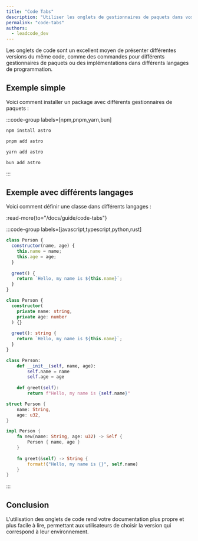 ```yaml
---
title: "Code Tabs"
description: "Utiliser les onglets de gestionnaires de paquets dans vos documentations"
permalink: "code-tabs"
authors:
  - leadcode_dev
---
```


Les onglets de code sont un excellent moyen de présenter différentes versions du même code, comme des commandes pour différents gestionnaires de paquets ou des implémentations dans différents langages de programmation.

## Exemple simple

Voici comment installer un package avec différents gestionnaires de paquets :

:::code-group labels=[npm,pnpm,yarn,bun]
```bash
npm install astro
```

```bash
pnpm add astro
```

```bash
yarn add astro
```

```bash
bun add astro
```
:::

## Exemple avec différents langages

Voici comment définir une classe dans différents langages :

:read-more{to="/docs/guide/code-tabs"}

:::code-group labels=[javascript,typescript,python,rust]
```javascript
class Person {
  constructor(name, age) {
    this.name = name;
    this.age = age;
  }
  
  greet() {
    return `Hello, my name is ${this.name}`;
  }
}
```

```typescript
class Person {
  constructor(
    private name: string, 
    private age: number
  ) {}
  
  greet(): string {
    return `Hello, my name is ${this.name}`;
  }
}
```

```python
class Person:
    def __init__(self, name, age):
        self.name = name
        self.age = age
    
    def greet(self):
        return f"Hello, my name is {self.name}"
```

```rust
struct Person {
    name: String,
    age: u32,
}

impl Person {
    fn new(name: String, age: u32) -> Self {
        Person { name, age }
    }
    
    fn greet(&self) -> String {
        format!("Hello, my name is {}", self.name)
    }
}
```
:::

## Conclusion

L'utilisation des onglets de code rend votre documentation plus propre et plus facile à lire, permettant aux utilisateurs de choisir la version qui correspond à leur environnement.